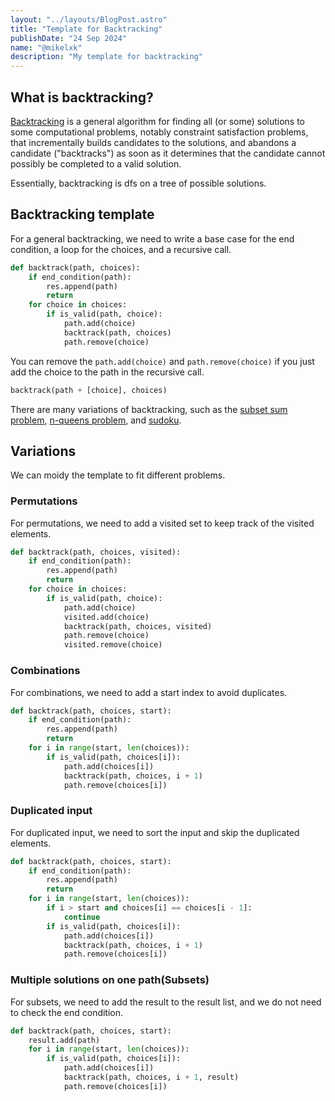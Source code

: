 ```yaml
---
layout: "../layouts/BlogPost.astro"
title: "Template for Backtracking"
publishDate: "24 Sep 2024"
name: "@mikelxk"
description: "My template for backtracking"
---
```



<Cool name={frontmatter.name} />

## What is backtracking?

[Backtracking](https://en.wikipedia.org/wiki/Backtracking) is a general algorithm for finding all (or some) solutions to some computational problems, notably constraint satisfaction problems, that incrementally builds candidates to the solutions, and abandons a candidate ("backtracks") as soon as it determines that the candidate cannot possibly be completed to a valid solution.

Essentially, backtracking is dfs on a tree of possible solutions.

## Backtracking template

For a general backtracking, we need to write a base case for the end condition, a loop for the choices, and a recursive call.

```python
def backtrack(path, choices):
    if end_condition(path):
        res.append(path)
        return
    for choice in choices:
        if is_valid(path, choice):
            path.add(choice)
            backtrack(path, choices)
            path.remove(choice)
```

You can remove the `path.add(choice)` and `path.remove(choice)` if you just add the choice to the path in the recursive call.

```python
backtrack(path + [choice], choices)
```

There are many variations of backtracking, such as the [subset sum problem](https://en.wikipedia.org/wiki/Subset_sum_problem), [n-queens problem](https://en.wikipedia.org/wiki/Eight_queens_puzzle), and [sudoku](https://en.wikipedia.org/wiki/Sudoku).

## Variations

We can moidy the template to fit different problems.

### Permutations

For permutations, we need to add a visited set to keep track of the visited elements.

```python
def backtrack(path, choices, visited):
    if end_condition(path):
        res.append(path)
        return
    for choice in choices:
        if is_valid(path, choice):
            path.add(choice)
            visited.add(choice)
            backtrack(path, choices, visited)
            path.remove(choice)
            visited.remove(choice)
```

### Combinations

For combinations, we need to add a start index to avoid duplicates.

```python
def backtrack(path, choices, start):
    if end_condition(path):
        res.append(path)
        return
    for i in range(start, len(choices)):
        if is_valid(path, choices[i]):
            path.add(choices[i])
            backtrack(path, choices, i + 1)
            path.remove(choices[i])
```

### Duplicated input

For duplicated input, we need to sort the input and skip the duplicated elements.

```python
def backtrack(path, choices, start):
    if end_condition(path):
        res.append(path)
        return
    for i in range(start, len(choices)):
        if i > start and choices[i] == choices[i - 1]:
            continue
        if is_valid(path, choices[i]):
            path.add(choices[i])
            backtrack(path, choices, i + 1)
            path.remove(choices[i])
```

### Multiple solutions on one path(Subsets)

For subsets, we need to add the result to the result list, and we do not need to check the end condition.

```python
def backtrack(path, choices, start):
    result.add(path)
    for i in range(start, len(choices)):
        if is_valid(path, choices[i]):
            path.add(choices[i])
            backtrack(path, choices, i + 1, result)
            path.remove(choices[i])
```
